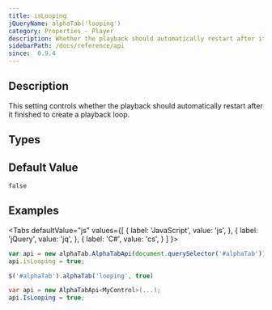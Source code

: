 ```yaml
---
title: isLooping
jQueryName: alphaTab('looping')
category: Properties - Player
description: Whether the playback should automatically restart after it finished
sidebarPath: /docs/reference/api
since:  0.9.4
---
```


<SinceBadge since="0.9.4" />


## Description
This setting controls whether the playback should automatically restart after it finished to create a playback loop.

## Types

<TypeTable>
    <TypeRow type="all" name="bool" />
</TypeTable>

## Default Value

`false`

## Examples

<Tabs
  defaultValue="js"
  values={[
    { label: 'JavaScript', value: 'js', },
    { label: 'jQuery', value: 'jq', },
    { label: 'C#', value: 'cs', }
  ]
}>
<TabItem value="js">

```js
var api = new alphaTab.AlphaTabApi(document.querySelector('#alphaTab'));
api.isLooping = true;
```

</TabItem>
<TabItem value="jq">

```js
$('#alphaTab').alphaTab('looping', true)
```

</TabItem>
<TabItem value="cs">

```csharp
var api = new AlphaTabApi<MyControl>(...);
api.IsLooping = true;
```

</TabItem>
</Tabs>